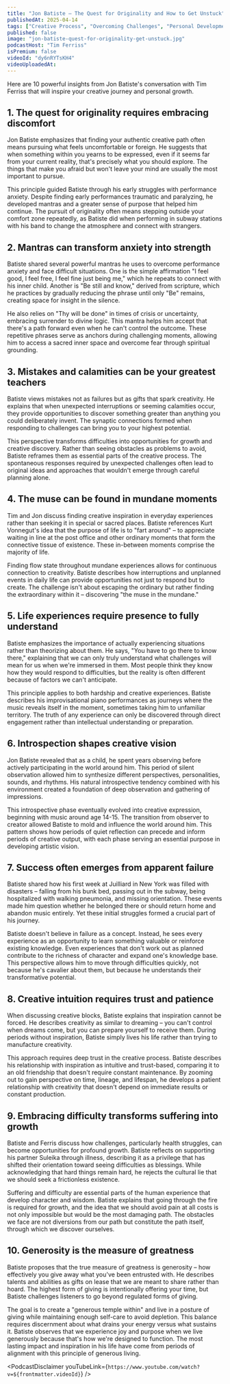 ```yaml
---
title: "Jon Batiste — The Quest for Originality and How to Get Unstuck"
publishedAt: 2025-04-14
tags: ["Creative Process", "Overcoming Challenges", "Personal Development"]
published: false
image: "jon-batiste-quest-for-originality-get-unstuck.jpg"
podcastHost: "Tim Ferriss"
isPremium: false
videoId: "dy6nRYTsKH4"
videoUploadedAt:
---
```



<PodcastSummaryPageLayout frontmatter={frontmatter}>

Here are 10 powerful insights from Jon Batiste's conversation with Tim Ferriss that will inspire your creative journey and personal growth.

## 1. The quest for originality requires embracing discomfort

Jon Batiste emphasizes that finding your authentic creative path often means pursuing what feels uncomfortable or foreign. He suggests that when something within you yearns to be expressed, even if it seems far from your current reality, that's precisely what you should explore. The things that make you afraid but won't leave your mind are usually the most important to pursue.

This principle guided Batiste through his early struggles with performance anxiety. Despite finding early performances traumatic and paralyzing, he developed mantras and a greater sense of purpose that helped him continue. The pursuit of originality often means stepping outside your comfort zone repeatedly, as Batiste did when performing in subway stations with his band to change the atmosphere and connect with strangers.

## 2. Mantras can transform anxiety into strength

Batiste shared several powerful mantras he uses to overcome performance anxiety and face difficult situations. One is the simple affirmation "I feel good, I feel free, I feel fine just being me," which he repeats to connect with his inner child. Another is "Be still and know," derived from scripture, which he practices by gradually reducing the phrase until only "Be" remains, creating space for insight in the silence.

He also relies on "Thy will be done" in times of crisis or uncertainty, embracing surrender to divine logic. This mantra helps him accept that there's a path forward even when he can't control the outcome. These repetitive phrases serve as anchors during challenging moments, allowing him to access a sacred inner space and overcome fear through spiritual grounding.

## 3. Mistakes and calamities can be your greatest teachers

Batiste views mistakes not as failures but as gifts that spark creativity. He explains that when unexpected interruptions or seeming calamities occur, they provide opportunities to discover something greater than anything you could deliberately invent. The synaptic connections formed when responding to challenges can bring you to your highest potential.

This perspective transforms difficulties into opportunities for growth and creative discovery. Rather than seeing obstacles as problems to avoid, Batiste reframes them as essential parts of the creative process. The spontaneous responses required by unexpected challenges often lead to original ideas and approaches that wouldn't emerge through careful planning alone.

## 4. The muse can be found in mundane moments

Tim and Jon discuss finding creative inspiration in everyday experiences rather than seeking it in special or sacred places. Batiste references Kurt Vonnegut's idea that the purpose of life is to "fart around" – to appreciate waiting in line at the post office and other ordinary moments that form the connective tissue of existence. These in-between moments comprise the majority of life.

Finding flow state throughout mundane experiences allows for continuous connection to creativity. Batiste describes how interruptions and unplanned events in daily life can provide opportunities not just to respond but to create. The challenge isn't about escaping the ordinary but rather finding the extraordinary within it – discovering "the muse in the mundane."

## 5. Life experiences require presence to fully understand

Batiste emphasizes the importance of actually experiencing situations rather than theorizing about them. He says, "You have to go there to know there," explaining that we can only truly understand what challenges will mean for us when we're immersed in them. Most people think they know how they would respond to difficulties, but the reality is often different because of factors we can't anticipate.

This principle applies to both hardship and creative experiences. Batiste describes his improvisational piano performances as journeys where the music reveals itself in the moment, sometimes taking him to unfamiliar territory. The truth of any experience can only be discovered through direct engagement rather than intellectual understanding or preparation.

## 6. Introspection shapes creative vision

Jon Batiste revealed that as a child, he spent years observing before actively participating in the world around him. This period of silent observation allowed him to synthesize different perspectives, personalities, sounds, and rhythms. His natural introspective tendency combined with his environment created a foundation of deep observation and gathering of impressions.

This introspective phase eventually evolved into creative expression, beginning with music around age 14-15. The transition from observer to creator allowed Batiste to mold and influence the world around him. This pattern shows how periods of quiet reflection can precede and inform periods of creative output, with each phase serving an essential purpose in developing artistic vision.

## 7. Success often emerges from apparent failure

Batiste shared how his first week at Juilliard in New York was filled with disasters – falling from his bunk bed, passing out in the subway, being hospitalized with walking pneumonia, and missing orientation. These events made him question whether he belonged there or should return home and abandon music entirely. Yet these initial struggles formed a crucial part of his journey.

Batiste doesn't believe in failure as a concept. Instead, he sees every experience as an opportunity to learn something valuable or reinforce existing knowledge. Even experiences that don't work out as planned contribute to the richness of character and expand one's knowledge base. This perspective allows him to move through difficulties quickly, not because he's cavalier about them, but because he understands their transformative potential.

## 8. Creative intuition requires trust and patience

When discussing creative blocks, Batiste explains that inspiration cannot be forced. He describes creativity as similar to dreaming – you can't control when dreams come, but you can prepare yourself to receive them. During periods without inspiration, Batiste simply lives his life rather than trying to manufacture creativity.

This approach requires deep trust in the creative process. Batiste describes his relationship with inspiration as intuitive and trust-based, comparing it to an old friendship that doesn't require constant maintenance. By zooming out to gain perspective on time, lineage, and lifespan, he develops a patient relationship with creativity that doesn't depend on immediate results or constant production.

## 9. Embracing difficulty transforms suffering into growth

Batiste and Ferris discuss how challenges, particularly health struggles, can become opportunities for profound growth. Batiste reflects on supporting his partner Suleika through illness, describing it as a privilege that has shifted their orientation toward seeing difficulties as blessings. While acknowledging that hard things remain hard, he rejects the cultural lie that we should seek a frictionless existence.

Suffering and difficulty are essential parts of the human experience that develop character and wisdom. Batiste explains that going through the fire is required for growth, and the idea that we should avoid pain at all costs is not only impossible but would be the most damaging path. The obstacles we face are not diversions from our path but constitute the path itself, through which we discover ourselves.

## 10. Generosity is the measure of greatness

Batiste proposes that the true measure of greatness is generosity – how effectively you give away what you've been entrusted with. He describes talents and abilities as gifts on lease that we are meant to share rather than hoard. The highest form of giving is intentionally offering your time, but Batiste challenges listeners to go beyond regulated forms of giving.

The goal is to create a "generous temple within" and live in a posture of giving while maintaining enough self-care to avoid depletion. This balance requires discernment about what drains your energy versus what sustains it. Batiste observes that we experience joy and purpose when we live generously because that's how we're designed to function. The most lasting impact and inspiration in his life have come from periods of alignment with this principle of generous living.

<PodcastDisclaimer
  youTubeLink={`https://www.youtube.com/watch?v=${frontmatter.videoId}`}
/>

</PodcastSummaryPageLayout>
